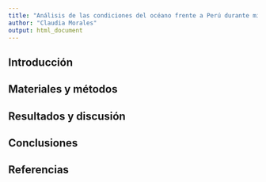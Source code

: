 ```yaml
---
title: "Análisis de las condiciones del océano frente a Perú durante mi primer año de vida"
author: "Claudia Morales"
output: html_document
---
```


## Introducción

## Materiales y métodos

## Resultados y discusión

## Conclusiones

## Referencias

